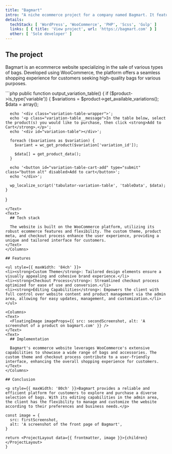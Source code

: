 ```yaml
---
title: "Bagmart"
intro: "A niche ecommerce project for a company named Bagmart. It features custom functionality and theming."
details: 
  techStack: [ 'WordPress', 'WooCommerce', 'PHP', 'Scss', 'Gulp' ]
  links: [ { title: 'View project', url: 'https://bagmart.com' } ]
  other: [ 'Sole developer' ]
---
```




## The project

<p style={{ maxWidth: '74ch' }}>Bagmart is an ecommerce website specializing in the sale of various types of bags. Developed using WooCommerce, the platform offers a seamless shopping experience for customers seeking high-quality bags for various purposes.</p>

<Columns>
  <Text>
  ```php
  public function output_variation_table()
  {
    if ($product->is_type('variable')) {
      $variations = $product->get_available_variations();
      $data = array();

      echo '<div class="variation-table-wrapper">';
      echo '<p class="variation-table__message">In the table below, select the product(s) you would like to purchase, then click <strong>Add to Cart</strong>.</p>';
      echo '<div id="variation-table"></div>';

      foreach ($variations as $variation) {
        $variant = wc_get_product($variation['variation_id']);

        $data[] = get_product_data();
      }

      echo '<button id="variation-table-cart-add" type="submit" class="button alt" disabled>Add to cart</button>';
      echo '</div>';

      wp_localize_script('tabulator-variation-table', 'tableData', $data);
    }
  }
  ```
  </Text>
  <Text>
    ## Tech stack

    The website is built on the WooCommerce platform, utilizing its robust ecommerce features and flexibility. The custom theme, product meta, and checkout process enhance the user experience, providing a unique and tailored interface for customers.
  </Text>
</Columns>

## Features

<ul style={{ maxWidth: '84ch' }}>
  <li><strong>Custom Theme</strong>: Tailored design elements ensure a visually appealing and cohesive brand experience.</li>
  <li><strong>Checkout Process</strong>: Streamlined checkout process optimized for ease of use and conversion.</li>
  <li><strong>Editing Capabilities</strong>: Empowers the client with full control over website content and product management via the admin area, allowing for easy updates, management, and customization.</li>
</ul>

<Columns>
  <Text>
    <FloatingImage imageProps={{ src: secondScreenshot, alt: 'A screenshot of a product on bagmart.com' }} />
  </Text>
  <Text>
    ## Implementation

    Bagmart's ecommerce website leverages WooCommerce's extensive capabilities to showcase a wide range of bags and accessories. The custom theme and checkout process contribute to a user-friendly interface, enhancing the overall shopping experience for customers.
  </Text>
</Columns>

## Conclusion

<p style={{ maxWidth: '80ch' }}>Bagmart provides a reliable and efficient platform for customers to explore and purchase a diverse selection of bags. With its editing capabilities in the admin area, the client has the flexibility to manage and customize the website according to their preferences and business needs.</p>

  const image = {
    src: firstScreenshot,
    alt: 'A screenshot of the front page of Bagmart',
  }

  return <ProjectLayout data={{ frontmatter, image }}>{children}</ProjectLayout>
}